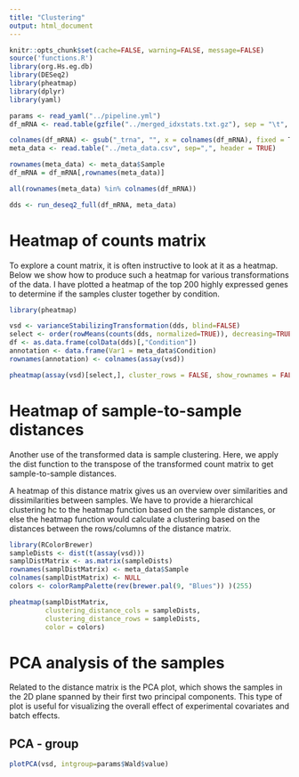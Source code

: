 ```yaml
---
title: "Clustering"
output: html_document
---
```


```r
knitr::opts_chunk$set(cache=FALSE, warning=FALSE, message=FALSE)
source('functions.R')
library(org.Hs.eg.db)
library(DESeq2)
library(pheatmap)
library(dplyr)
library(yaml)
```

```r
params <- read_yaml("../pipeline.yml")
df_mRNA <- read.table(gzfile("../merged_idxstats.txt.gz"), sep = "\t", header = TRUE, row.names = 1, check.names=FALSE)

colnames(df_mRNA) <- gsub("_trna", "", x = colnames(df_mRNA), fixed = T)
meta_data <- read.table("../meta_data.csv", sep=",", header = TRUE)

rownames(meta_data) <- meta_data$Sample
df_mRNA = df_mRNA[,rownames(meta_data)]

all(rownames(meta_data) %in% colnames(df_mRNA))
```

```r

dds <- run_deseq2_full(df_mRNA, meta_data)

```

# Heatmap of counts matrix

To explore a count matrix, it is often instructive to look at it as a heatmap. Below we show how to produce such a heatmap for various transformations of the data. I have plotted a heatmap of the top 200 highly expressed genes to determine if the samples cluster together by condition.

```r
library(pheatmap)

vsd <- varianceStabilizingTransformation(dds, blind=FALSE)
select <- order(rowMeans(counts(dds, normalized=TRUE)), decreasing=TRUE)[1:200]
df <- as.data.frame(colData(dds)[,"Condition"])
annotation <- data.frame(Var1 = meta_data$Condition)
rownames(annotation) <- colnames(assay(vsd))

pheatmap(assay(vsd)[select,], cluster_rows = FALSE, show_rownames = FALSE, cluster_cols = TRUE, annotation =annotation, show_colnames=FALSE)
```

# Heatmap of sample-to-sample distances

Another use of the transformed data is sample clustering. Here, we apply the dist function to the transpose of the transformed count matrix to get sample-to-sample distances.

A heatmap of this distance matrix gives us an overview over similarities and dissimilarities between samples. We have to provide a hierarchical clustering hc to the heatmap function based on the sample distances, or else the heatmap function would calculate a clustering based on the distances between the rows/columns of the distance matrix.

```r
library(RColorBrewer)
sampleDists <- dist(t(assay(vsd)))
samplDistMatrix <- as.matrix(sampleDists)
rownames(samplDistMatrix) <- meta_data$Sample
colnames(samplDistMatrix) <- NULL
colors <- colorRampPalette(rev(brewer.pal(9, "Blues")) )(255)

pheatmap(samplDistMatrix, 
         clustering_distance_cols = sampleDists, 
         clustering_distance_rows = sampleDists,
         color = colors)

```

# PCA analysis of the samples {.tabset .tabset-fade}

Related to the distance matrix is the PCA plot, which shows the samples in the 2D plane spanned by their first two principal components. This type of plot is useful for visualizing the overall effect of experimental covariates and batch effects.

## PCA - group

```r
plotPCA(vsd, intgroup=params$Wald$value)
```
